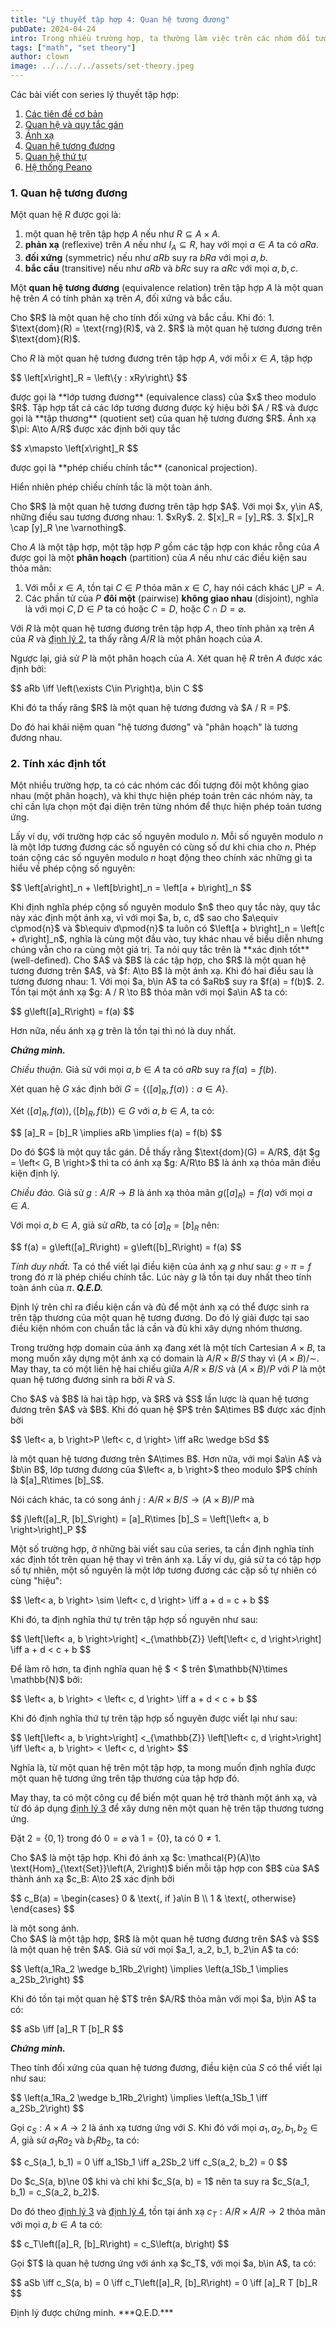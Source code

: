 ```yaml
---
title: "Lý thuyết tập hợp 4: Quan hệ tương đương"
pubDate: 2024-04-24
intro: Trong nhiều trường hợp, ta thường làm việc trên các nhóm đối tượng có cùng tính chất, và thực hiện các phép toán chỉ dựa trên những đại diện của chúng. Quan hệ tương đương mà một mô hình của sự phân hoạch này.
tags: ["math", "set theory"]
author: clown
image: ../../../../assets/set-theory.jpeg
---
```


Các bài viết con series lý thuyết tập hợp:
1. [Các tiên đề cơ bản](/blog/math/set-theory/set-theory-1)
2. [Quan hệ và quy tắc gán](/blog/math/set-theory/set-theory-2)
3. [Ánh xạ](/blog/math/set-theory/set-theory-3)
4. [Quan hệ tương đương](/blog/math/set-theory/set-theory-4)
5. [Quan hệ thứ tự](/blog/math/set-theory/set-theory-5)
6. [Hệ thống Peano](/blog/math/set-theory/set-theory-6)

### 1. Quan hệ tương đương

Một quan hệ $R$ được gọi là:
1. một quan hệ trên tập hợp $A$ nếu như $R\subseteq A\times A$.
2. **phản xạ** (reflexive) trên $A$ nếu như $I_A\subseteq R$, hay với mọi $a\in A$ ta có $aRa$.
3. **đối xứng** (symmetric) nếu như $aRb$ suy ra $bRa$ với mọi $a, b$.
4. **bắc cầu** (transitive) nếu như $aRb$ và $bRc$ suy ra $aRc$ với mọi $a, b, c$.

Một **quan hệ tương đương** (equivalence relation) trên tập hợp $A$ là một quan hệ trên $A$ có tính phản xạ trên $A$, đối xứng và bắc cầu.

<Theorem identifier="1">
  Cho $R$ là một quan hệ cho tính đối xứng và bắc cầu. Khi đó:
  1. $\text{dom}(R) = \text{rng}(R)$, và
  2. $R$ là một quan hệ tương đương trên $\text{dom}(R)$.
</Theorem>

Cho $R$ là một quan hệ tương đương trên tập hợp $A$, với mỗi $x\in A$, tập hợp
<p>
$$
\left[x\right]_R = \left\{y : xRy\right\}
$$
</p>
được gọi là **lớp tương đương** (equivalence class) của $x$ theo modulo $R$.
Tập hợp tất cả các lớp tương đương được ký hiệu bởi $A / R$ và được gọi là **tập thương** (quotient set) của quan hệ tương đương $R$.
Ánh xạ $\pi: A\to A/R$ được xác định bởi quy tắc
<p>
$$
x\mapsto \left[x\right]_R
$$
</p>
được gọi là **phép chiếu chính tắc** (canonical projection).

Hiển nhiên phép chiếu chính tắc là một toàn ánh.

<Theorem identifier="2">
  Cho $R$ là một quan hệ tương đương trên tập hợp $A$. Với mọi $x, y\in A$, những điều sau tương đương nhau:
  1. $xRy$.
  2. $[x]_R = [y]_R$.
  3. $[x]_R \cap [y]_R \ne \varnothing$.
</Theorem>

Cho $A$ là một tập hợp, một tập hợp $P$ gồm các tập hợp con khác rỗng của $A$ được gọi là một **phân hoạch** (partition) của $A$ nếu như các điều kiện sau thỏa mãn:
1. Với mỗi $x\in A$, tồn tại $C\in P$ thỏa mãn $x \in C$, hay nói cách khác $\bigcup P = A$.
2. Các phần tử của $P$ **đôi một** (pairwise) **không giao nhau** (disjoint), nghĩa là với mọi $C, D\in P$ ta có hoặc $C = D$, hoặc $C\cap D = \varnothing$.

Với $R$ là một quan hệ tương đương trên tập hợp $A$, theo tính phản xạ trên $A$ của $R$ và [định lý 2](#theorem-2), ta thấy rằng $A / R$ là một phân hoạch của $A$.

Ngược lại, giả sử $P$ là một phân hoạch của $A$. Xét quan hệ $R$ trên $A$ được xác định bởi:
<p>
$$
aRb \iff \left(\exists C\in P\right)a, b\in C
$$
</p>
Khi đó ta thấy răng $R$ là một quan hệ tương đương và $A / R = P$.

Do đó hai khái niệm quan "hệ tương đương" và "phân hoạch" là tương đương nhau.

### 2. Tính xác định tốt

Một nhiều trường hợp, ta có các nhóm các đối tượng đôi một không giao nhau (một phân hoạch), và khi thực hiện phép toán trên các nhóm này, ta chỉ cần lựa chọn một đại diện trên từng nhóm để thực hiện phép toán tương ứng.

Lấy ví dụ, với trường hợp các số nguyên modulo $n$. Mỗi số nguyên modulo $n$ là một lớp tương đương các số nguyên có cùng số dư khi chia cho $n$.
Phép toán cộng các số nguyên modulo $n$ hoạt động theo chính xác những gì ta hiểu về phép cộng số nguyên:
<p>
$$
\left[a\right]_n + \left[b\right]_n = \left[a + b\right]_n
$$
</p>
Khi định nghĩa phép cộng số nguyên modulo $n$ theo quy tắc này, quy tắc này xác định một ánh xạ, vì với mọi $a, b, c, d$ sao cho $a\equiv c\pmod{n}$ và $b\equiv d\pmod{n}$ ta luôn có $\left[a + b\right]_n = \left[c + d\right]_n$, nghĩa là cùng một đầu vào, tuy khác nhau về biểu diễn nhưng chúng vẫn cho ra cùng một giá trị.
Ta nói quy tắc trên là **xác định tốt** (well-defined).

<Theorem identifier="3">
  Cho $A$ và $B$ là các tập hợp, cho $R$ là một quan hệ tương đương trên $A$, và $f: A\to B$ là một ánh xạ. Khi đó hai điều sau là tương đương nhau:
  1. Với mọi $a, b\in A$ ta có $aRb$ suy ra $f(a) = f(b)$.
  2. Tồn tại một ánh xạ $g: A / R \to B$ thỏa mãn với mọi $a\in A$ ta có:
  <p>
  $$
  g\left([a]_R\right) = f(a)
  $$
  </p>

  Hơn nữa, nếu ánh xạ $g$ trên là tồn tại thì nó là duy nhất.
</Theorem>

***Chứng minh.***

*Chiều thuận.* Giả sử với mọi $a, b\in A$ ta có $aRb$ suy ra $f(a) = f(b)$.

Xét quan hệ $G$ xác định bởi $G = \left\{\left< [a]_R, f(a) \right> : a\in A\right\}$.

Xét $\left< [a]_R, f(a) \right>, \left< [b]_R, f(b) \right>\in G$ với $a, b\in A$, ta có:
<p>
$$
[a]_R = [b]_R \implies aRb \implies f(a) = f(b)
$$
</p>
Do đó $G$ là một quy tắc gán. Dễ thấy rằng $\text{dom}(G) = A/R$, đặt $g = \left< G, B \right>$ thì ta có ánh xạ $g: A/R\to B$ là ánh xạ thỏa mãn điều kiện định lý.

*Chiều đảo.* Giả sử $g: A/R\to B$ là ánh xạ thỏa mãn $g\left([a]_R\right) = f(a)$ với mọi $a\in A$.

Với mọi $a, b\in A$, giả sử $aRb$, ta có $[a]_R = [b]_R$ nên:
<p>
$$
f(a) = g\left([a]_R\right) = g\left([b]_R\right) = f(a)
$$
</p>

*Tính duy nhất.* Ta có thể viết lại điều kiện của ánh xạ $g$ như sau: $g\circ \pi = f$ trong đó $\pi$ là phép chiếu chính tắc.
Lúc này $g$ là tồn tại duy nhất theo tính toàn ánh của $\pi$. ***Q.E.D.***

Định lý trên chỉ ra điều kiện cần và đủ để một ánh xạ có thể được sinh ra trên tập thương của một quan hệ tương đương.
Do đó lý giải được tại sao điều kiện nhóm con chuẩn tắc là cần và đủ khi xây dựng nhóm thương.

Trong trường hợp domain của ánh xạ đang xét là một tích Cartesian $A\times B$, ta mong muốn xây dựng một ánh xạ có domain là $A/R \times B/S$ thay vì $(A\times B) / \sim$.
May thay, ta có một liên hệ hai chiều giữa $A/R\times B/S$ và $(A\times B)/P$ với $P$ là một quan hệ tương đương sinh ra bởi $R$ và $S$.

<Theorem identifier="4">
  Cho $A$ và $B$ là hai tập hợp, và $R$ và $S$ lần lược là quan hệ tương đương trên $A$ và $B$. Khi đó quan hệ $P$ trên $A\times B$ được xác định bởi
  <p>
  $$
  \left< a, b \right>P \left< c, d \right> \iff aRc \wedge bSd
  $$
  </p>
  là một quan hệ tương đương trên $A\times B$. Hơn nữa, với mọi $a\in A$ và $b\in B$, lớp tương đương của $\left< a, b \right>$ theo modulo $P$ chính là $[a]_R\times [b]_S$.

  Nói cách khác, ta có song ánh $j: A/R\times B/S \to (A\times B) / P$ mà
  <p>
  $$
  j\left([a]_R, [b]_S\right) = [a]_R\times [b]_S = \left[\left< a, b \right>\right]_P
  $$
  </p>
</Theorem>

Một số trường hợp, ở những bài viết sau của series, ta cần định nghĩa tính xác định tốt trên quan hệ thay vì trên ánh xạ.
Lấy ví dụ, giả sử ta có tập hợp số tự nhiên, một số nguyên là một lớp tương đương các cặp số tự nhiên có cùng "hiệu":
<p>
$$
\left< a, b \right> \sim \left< c, d \right> \iff a + d = c + b
$$
</p>
Khi đó, ta định nghĩa thứ tự trên tập hợp số nguyên như sau:
<p>
$$
\left[\left< a, b \right>\right] <_{\mathbb{Z}} \left[\left< c, d \right>\right] \iff a + d < c + b
$$
</p>
Để làm rõ hơn, ta định nghĩa quan hệ $ < $ trên $\mathbb{N}\times \mathbb{N}$ bởi:
<p>
$$
\left< a, b \right> < \left< c, d \right> \iff a + d < c + b
$$
</p>
Khi đó định nghĩa thứ tự trên tập hợp số nguyên được viết lại như sau:
<p>
$$
\left[\left< a, b \right>\right] <_{\mathbb{Z}} \left[\left< c, d \right>\right] \iff \left< a, b \right> < \left< c, d \right>
$$
</p>
Nghĩa là, từ một quan hệ trên một tập hợp, ta mong muốn định nghĩa được một quan hệ tương ứng trên tập thương của tập hợp đó.

May thay, ta có một công cụ để biến một quan hệ trở thành một ánh xạ, và từ đó áp dụng [định lý 3](#theorem-3) để xây dưng nên một quan hệ trên tập thương tương ứng.

Đặt $2 = \left\{0, 1\right\}$ trong đó $0 = \varnothing$ và $1 = \left\{0\right\}$, ta có $0 \ne 1$.

<Theorem identifier="5">
  Cho $A$ là một tập hợp. Khi đó ánh xạ $c: \mathcal{P}(A)\to \text{Hom}_{\text{Set}}\left(A, 2\right)$ biến mỗi tập hợp con $B$ của $A$ thành ánh xạ $c_B: A\to 2$ xác định bởi
  <p>
  $$
  c_B(a) = \begin{cases} 0 & \text{, if }a\in B \\ 1 & \text{, otherwise} \end{cases}
  $$
  </p>
  là một song ánh.
</Theorem>

<br />

<Theorem identifier="6">
  Cho $A$ là một tập hợp, $R$ là một quan hệ tương đương trên $A$ và $S$ là một quan hệ trên $A$. Giả sử với mọi $a_1, a_2, b_1, b_2\in A$ ta có:
  <p>
  $$
  \left(a_1Ra_2 \wedge b_1Rb_2\right) \implies \left(a_1Sb_1 \implies a_2Sb_2\right)
  $$
  </p>
  Khi đó tồn tại một quan hệ $T$ trên $A/R$ thỏa mãn với mọi $a, b\in A$ ta có:
  <p>
  $$
  aSb \iff [a]_R T [b]_R
  $$
  </p>
</Theorem>

***Chứng minh.***

Theo tính đối xứng của quan hệ tương đương, điều kiện của $S$ có thể viết lại như sau:
<p>
$$
\left(a_1Ra_2 \wedge b_1Rb_2\right) \implies \left(a_1Sb_1 \iff a_2Sb_2\right)
$$
</p>

Gọi $c_S: A\times A\to 2$ là ánh xạ tương ứng với $S$. Khi đó với mọi $a_1, a_2, b_1, b_2\in A$, giả sử $a_1Ra_2$ và $b_1Rb_2$, ta có:
<p>
$$
c_S(a_1, b_1) = 0 \iff a_1Sb_1 \iff a_2Sb_2 \iff c_S(a_2, b_2) = 0
$$
</p>
Do $c_S(a, b)\ne 0$ khi và chỉ khi $c_S(a, b) = 1$ nên ta suy ra $c_S(a_1, b_1) = c_S(a_2, b_2)$.

Do đó theo [định lý 3](#theorem-3) và [định lý 4](#theorem-4), tồn tại ánh xạ $c_T: A/R\times A/R\to 2$ thỏa mãn với mọi $a, b\in A$ ta có:
<p>
$$
c_T\left([a]_R, [b]_R\right) = c_S\left(a, b\right)
$$
</p>
Gọi $T$ là quan hệ tương ứng với ánh xạ $c_T$, với mọi $a, b\in A$, ta có:
<p>
$$
aSb \iff c_S(a, b) = 0 \iff c_T\left([a]_R, [b]_R\right) = 0 \iff [a]_R T [b]_R
$$
</p>
Định lý được chứng minh. ***Q.E.D.***